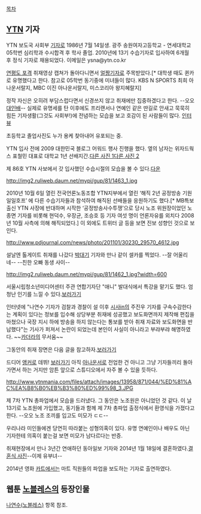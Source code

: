 [[목차]]
== [[YTN]] 기자 ==
{{{#!html
<img src="http://www.hkn24.com/news/photo/201101/64060_56759_1826.jpg"}}} 

YTN 보도국 사회부 [[기자]]로 1986년 7월 14일생. 광주 송원여자고등학교 - 연세대학교 05학번 심리학과 수시합격 후 학사 졸업. 2010년에 13기 수습기자로 입사하여 6개월 후 정식 기자로 채용되었다.
이메일은 ysna@ytn.co.kr

[[연평도 포격]] 취재영상 캡쳐가 돌아다니면서 [[얼짱]]기자로 주목받았다.[* 대학생 때도 퀸카로 유명했다고 한다. 참고로 05학번 동기중에 미녀들이 많다. KBS N SPORTS 최희 아나운서랄지, MBC 이진 아나운서랄지, 미스코리아 왕지혜랄지]

정작 자신은 오히려 부담스럽다면서 신경쓰지 않고 취재에만 집중하겠다고 한다. --오오 [[대인배]]-- 실제로 유명세를 탄 이후에도 프리랜서나 연예인 같은 딴길로 안새고 묵묵히 힘든 기자생활(그것도 사회부!)에 전념하는 모습을 보고 호감이 된 사람들이 많다. [http://chunchu.yonsei.ac.kr/news/articleView.html?idxno=16540 인터뷰]

초등학교 졸업사진도 누가 용케 찾아내어 유포되는 중.

{{{#!html
<img src="http://kinimage.naver.net/storage/upload/2010/12/6/24011613_1292740069.jpg" >
}}}

YTN 입사 전에 2009 대한민국 블로그 어워드 행사 진행을 했다. 옆의 남자는 위자드웍스 표철민 대표로 대학교 1년 선배지간.[http://cfile23.uf.tistory.com/image/120969264B500FEC11BE24 다른 사진 1][http://bbakorea.org/cache/thumbnail/1/1207735405.w500-h334.jpg 다른 사진 2]

제 86호 YTN 사보에서 갓 입사했던 수습시절의 모습을 볼 수 있다.[http://file.ytn.co.kr/download.php?mode=ytn_sabo&fn=ytn_sabo_86.pdf 다운]

http://img2.ruliweb.daum.net/mypi/gup/81/1463_1.jpg

2010년 10월 6일 열린 전국언론노동조합 YTN지부에서 열린 ‘해직 2년 공정방송 기원 일일호프’ 에 다른 수습기자들과 참석하여 해직된 선배들을 응원하기도 했다.[* MB특보 출신 YTN 사장에 반대하며 시작한 ‘공정방송사수투쟁’으로 당시 노조 위원장이었던 노종면 기자를 비롯해 현덕수, 우장균, 조승호 등 기자 여섯 명이 언론자유를 외치다 2008년 10월 사측에 의해 해직되었다.] 이 외에도 트위터 글 등을 보면 진보 성향인 것으로 보인다.

http://www.pdjournal.com/news/photo/201101/30230_29570_4612.jpg

설날엔 톨게이트 취재를 나갔다 [[박대기]] 기자와 만나 같이 셀카를 찍었다. --잘 어울리네-- --친한 오빠 동생 사이--

http://img2.ruliweb.daum.net/mypi/gup/81/1462_1.jpg?width=600 

서울시립청소년미디어센터 주관 연합기자단 "애니" 발대식에서 특강을 맡기도 했다. 엄청난 인기를 느낄 수 있다.[http://bongjun19500.blog.me/60128082597 보러가기]

인터넷에 "나연수 기자가 검찰과 경찰이 설 이후 [[시사in]]의 주진우 기자를 구속수감한다는 계획이 있다는 정보를 입수해 상당부분 취재에 성공했고 보도화면까지 제작해 편집을 마쳤으나 국장 지시 하에 방송을 하지 않는다는 통보를 받아 취재 자료와 보도화면을 반납했다"는 기사가 퍼져서 논란이 되었는데 본인이 사실이 아니라고 부랴부랴 해명하였다. ~~[[카더라]]의 무서움~~

그동안의 취재 장면은 다음 글을 참고하자.[http://dltbtmxmfla.tistory.com/23 보러가기]

드디어 [[앵커]]로 데뷔! [http://news.naver.com/main/read.nhn?mode=LPOD&mid=tvh&oid=052&aid=0000391150 보러가기] 아직 [[아나운서]]로 전업한 건 아니고 그냥 기자들끼리 돌아가면서 하는 거지만 암튼 앞으로 스튜디오에서 자주 볼 수 있을 듯하다.

http://www.ytnmania.com/files/attach/images/13958/871/044/%ED%81%AC%EA%B8%B0%EB%B3%80%ED%99%98_3.JPG

제 7차 YTN 총파업에서 모습을 드러냈다. 그 동안은 노조원은 아니었던 것 같다. 이 날 13기로 노조원에 가입했고, 동기들과 함께 제 7차 총파업 출정식에서 환영식을 가졌다고 한다. --오오 노조 조끼를 입고도 미모가 ㄷㄷ--

우리나라 미인들에겐 당연히 따라붙는 성형의혹이 있다. 유명 연예인이나 배우도 아닌 기자한테 의혹이 붙는걸 보면 미모가 남다르다는 반증.

취재현장에서 만나 3년간 연애하던 동아일보 기자와 2014년 1월 18일에 결혼하였다.[http://mlbpark.donga.com/mbs/articleV.php?mbsC=bullpen&mbsIdx=3768635  결혼식 사진]--이제 유부녀--

2014년 영화 [[카트]]에서는 마트 직원들의 파업을 보도하는 기자로 출연하였다.

== 웹툰 [[노블레스]]의 등장인물 ==
[[나연수(노블레스)]] 항목 참조.
